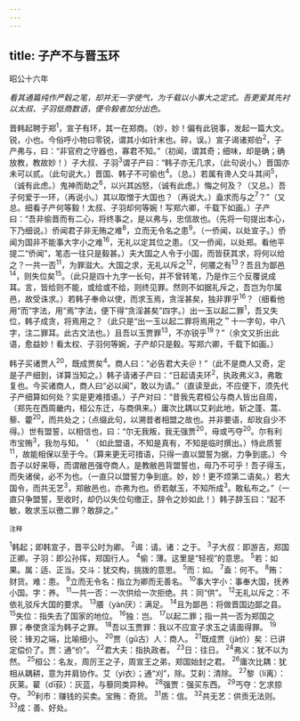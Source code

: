 ```yaml
---
---
---
```

title: 子产不与晋玉环
---



昭公十六年

*看其通篇纯作严毂之笔，却并无一字使气，为千载以小事大之定式。吾更爱其先衬以太叔、子羽低商数语，便令毅者加分出色。*

晋韩起聘于郑<sup>1</sup>，宣子有环，其一在郑商。（妙，妙！偏有此锐事，发起一篇大文。锐，小也。今俗呼小物曰零锐，谓其小如针末也。碎，误。）宣子谒诸郑伯<sup>2</sup>，子产弗与，曰：“非官府之守器也，寡君不知。”（初闻，谓其奇；细味，却是确；确放教，教故妙！）子大叔、子羽<sup>3</sup>谓子产曰：“韩子亦无几求，（此句说小。）晋国亦未可以贰。（此句说大。）晋国、韩子不可偷也<sup>4</sup>。（总。）若属有谗人交斗其间<sup>5</sup>，（诚有此虑。）鬼神而助之<sup>6</sup>，以兴其凶怒，（诚有此虑。）悔之何及？（又总。）吾子何爱于一环，（再说小。）其以取憎于大国也？（再说大。）盍求而与之<sup>7</sup>？”（又总。细看子产何等毅！太叔、子羽却何等婉！写郑六卿，千载下如画。）子产曰：“吾非偷晋而有二心，将终事之，是以弗与，忠信故也。（先将一句提出本心，下乃细说。）侨闻君子非无贿之难<sup>8</sup>，立而无令名之患<sup>9</sup>。（一侨闻，以处宣子。）侨闻为国非不能事大字小之难<sup>16</sup>，无礼以定其位之患。（又一侨闻，以处郑。看他平提二“侨闻”，笔态一往只是毅甚。）夫大国之人令于小国，而皆获其求，将何以给之？一共一否<sup>11</sup>，为罪滋大。大国之求，无礼以斥之<sup>12</sup>，何餍之有<sup>13</sup>？吾且为鄙邑<sup>14</sup>，则失位矣<sup>15</sup>。（此只是四十九字一长句，并不曾转笔，乃是作三个反覆说成耳。言，皆给则不能，或给或不给，则终见罪。然则不如据礼斥之，吾岂为尔属邑，故受诛求。）若韩子奉命以使，而求玉焉，贪淫甚矣，独非罪乎<sup>16</sup>？（细看他用“而”字法，用“焉”字法，便下得“贪淫甚矣”四字。）出一玉以起二罪<sup>1</sup>，吾又失位，韩子成贪，将焉用之？（此只是“出一玉以起二罪将焉用之＂十一字句，中八字，注二罪耳。此古文法也。）且吾以玉贾罪<sup>13</sup>，不亦锐乎<sup>19</sup>？”（余文又折出此语，愈益妙！看太权、子羽何等婉，子产却只是毅。写郑六卿，千载下如画。）

韩子买诸贾人<sup>20</sup>，既成贾矣<sup>4</sup>。商人曰：“必告君大夫＠！”（此不是商人又奇，定是子产细到，详算当知之。）韩子请诸子产曰：“日起请夫环<sup>2</sup>，执政弗义3，弗敢复也。今买诸商人，商人曰“必以闻”，敢以为请。”（直读至此，不应便下，须先代子产细算如何处？实是更难措语。）子产对曰：“昔我先君桓公与商人皆出自周，（郑先在西周畿内，桓公东迁，与商俱来。）庸次比耦以艾刹此地，斩之蓬、蒿、藜、藿<sup>20</sup>，而共处之；（点缀此句，以溯昔者相盟之故也。并非要语，却玫自少不得。）世有盟誓，以相信也，曰：“尔无我叛，我无强贾<sup>20</sup>，毋或丐夺<sup>20</sup>。尔有利市宝贿<sup>3</sup>，我勿与知。＇（如此盟语，不知是真有，不知是临时撰出。）恃此质誓<sup>11</sup>，故能相保以至于今。（算来更无可措语，只得一直以盟誓为据，力争到底。）今吾子以好来辱，而谓敝邑强夺商人，是教敝邑背盟誓也，毋乃不可乎！吾子得玉，而失诸侯，必不为也。（一直只以盟誓力争到底。妙，妙！更不烦第二语矣。）若大国令，而共无艺<sup>3</sup>，郑敝邑也，亦弗为也。侨若献玉，不知所成<sup>3</sup>。敢私布之。”（一直只争盟誓，至收时，却仍以失位句缴正，辞令之妙如此！）韩子辞玉曰：“起不敏，敢求玉以徼二罪？敢辞之。”

<sup>注释</sup>

<sup>1</sup>韩起；即韩宣子，晋平公时为卿。
<sup>2</sup>谒：请。诸：之于。
<sup>3</sup>子大叔：即游吉，郑国正卿。子羽：即公孙挥，郑国行人。
<sup>4</sup>偷：薄。这里是“轻视”的意思。
<sup>5</sup>若：如果。属：适、正当。交斗：犹交构，挑拨的意思。
<sup>5</sup>而：如。
<sup>7</sup>盍：何不。
<sup>8</sup>贿：财货。难：患。
<sup>9</sup>立而无令名：指立为卿而无善名。
<sup>10</sup>事大字小：事奉大国，抚养小国。字：养。
<sup>11</sup>一共一否：一次供给一次拒绝。共：同“供”。
<sup>12</sup>无礼以斥之：不依礼驳斥大国的要求。
<sup>13</sup>餍（yàn厌）：满足。
<sup>14</sup>且为鄙邑：将做晋国边鄙之县。
<sup>15</sup>失位：指失去了国家的地位。
<sup>16</sup>独：岂。
<sup>17</sup>以起二罪；指一共一否为郑国之罪；奉使贪淫为韩子之罪。
<sup>18</sup>吾以玉贾罪：我以不应宣子求玉之请面得罪。
<sup>19</sup>锐：锋刃之端，比喻细小。
<sup>20</sup>贾（gǔ古）人：商人。
<sup>21</sup>既成贾（jà价）矣：已讲定偿价了。贾：通“价”。
<sup>22</sup>君大夫：指执政者。
<sup>23</sup>日：往日。
<sup>24</sup>弗义：犹不以为然。
<sup>25</sup>桓公：名友，周厉王之子，周宣王之弟，郑国始封之君。
<sup>26</sup>庸次比耦：犹相从耦耕，意为并肩协作。艾（yi衣）；通“刈”，除。艾刹：清除。
<sup>27</sup>黎（Ií离）：灰莱。雚（dī荻）：灰蓝，与藜同类异种。
<sup>28</sup>强贾：强买东西。
<sup>29</sup>丐夺：乞求掠夺。
<sup>30</sup>利市：赚钱的买卖。宝贿：奇货。
<sup>31</sup>质：信。
<sup>32</sup>共无艺：供贡无法则。
<sup>33</sup>成：善、好处。